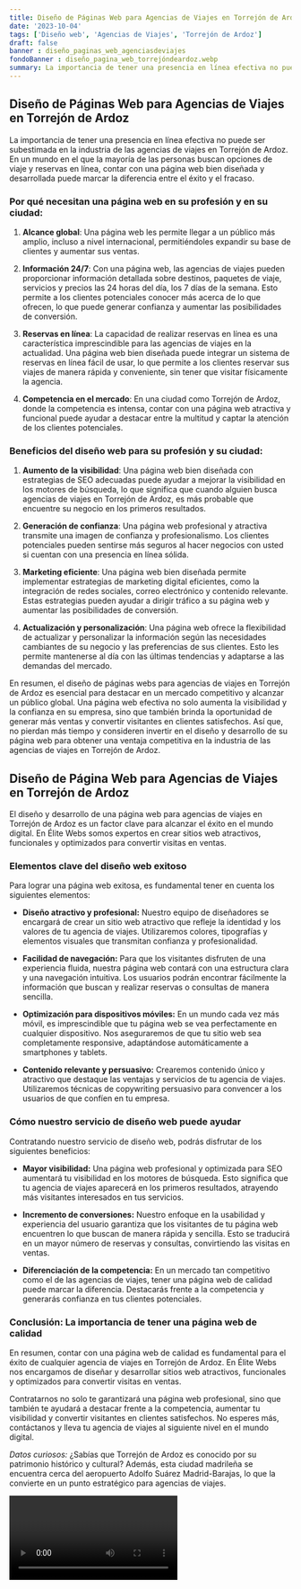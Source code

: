 ```yaml
---
title: Diseño de Páginas Web para Agencias de Viajes en Torrejón de Ardoz
date: '2023-10-04'
tags: ['Diseño web', 'Agencias de Viajes', 'Torrejón de Ardoz']
draft: false
banner : diseño_paginas_web_agenciasdeviajes
fondoBanner : diseño_pagina_web_torrejóndeardoz.webp
summary: La importancia de tener una presencia en línea efectiva no puede ser subestimada en la industria de las agencias de viajes en Torrejón de Ardoz. En un mundo en el que la mayoría de las personas buscan opciones de viaje y reservas en línea, contar con una página web bien diseñada y desarrollada puede marcar la diferencia entre el éxito y el fracaso.
---
```


## Diseño de Páginas Web para Agencias de Viajes en Torrejón de Ardoz

La importancia de tener una presencia en línea efectiva no puede ser subestimada en la industria de las agencias de viajes en Torrejón de Ardoz. En un mundo en el que la mayoría de las personas buscan opciones de viaje y reservas en línea, contar con una página web bien diseñada y desarrollada puede marcar la diferencia entre el éxito y el fracaso.

### Por qué necesitan una página web en su profesión y en su ciudad:

1. **Alcance global**: Una página web les permite llegar a un público más amplio, incluso a nivel internacional, permitiéndoles expandir su base de clientes y aumentar sus ventas.

2. **Información 24/7**: Con una página web, las agencias de viajes pueden proporcionar información detallada sobre destinos, paquetes de viaje, servicios y precios las 24 horas del día, los 7 días de la semana. Esto permite a los clientes potenciales conocer más acerca de lo que ofrecen, lo que puede generar confianza y aumentar las posibilidades de conversión.

3. **Reservas en línea**: La capacidad de realizar reservas en línea es una característica imprescindible para las agencias de viajes en la actualidad. Una página web bien diseñada puede integrar un sistema de reservas en línea fácil de usar, lo que permite a los clientes reservar sus viajes de manera rápida y conveniente, sin tener que visitar físicamente la agencia.

4. **Competencia en el mercado**: En una ciudad como Torrejón de Ardoz, donde la competencia es intensa, contar con una página web atractiva y funcional puede ayudar a destacar entre la multitud y captar la atención de los clientes potenciales.

### Beneficios del diseño web para su profesión y su ciudad:

1. **Aumento de la visibilidad**: Una página web bien diseñada con estrategias de SEO adecuadas puede ayudar a mejorar la visibilidad en los motores de búsqueda, lo que significa que cuando alguien busca agencias de viajes en Torrejón de Ardoz, es más probable que encuentre su negocio en los primeros resultados.

2. **Generación de confianza**: Una página web profesional y atractiva transmite una imagen de confianza y profesionalismo. Los clientes potenciales pueden sentirse más seguros al hacer negocios con usted si cuentan con una presencia en línea sólida.

3. **Marketing eficiente**: Una página web bien diseñada permite implementar estrategias de marketing digital eficientes, como la integración de redes sociales, correo electrónico y contenido relevante. Estas estrategias pueden ayudar a dirigir tráfico a su página web y aumentar las posibilidades de conversión.

4. **Actualización y personalización**: Una página web ofrece la flexibilidad de actualizar y personalizar la información según las necesidades cambiantes de su negocio y las preferencias de sus clientes. Esto les permite mantenerse al día con las últimas tendencias y adaptarse a las demandas del mercado.

En resumen, el diseño de páginas webs para agencias de viajes en Torrejón de Ardoz es esencial para destacar en un mercado competitivo y alcanzar un público global. Una página web efectiva no solo aumenta la visibilidad y la confianza en su empresa, sino que también brinda la oportunidad de generar más ventas y convertir visitantes en clientes satisfechos. Así que, no pierdan más tiempo y consideren invertir en el diseño y desarrollo de su página web para obtener una ventaja competitiva en la industria de las agencias de viajes en Torrejón de Ardoz.

<GifSeo />

<Cta />

## Diseño de Página Web para Agencias de Viajes en Torrejón de Ardoz

El diseño y desarrollo de una página web para agencias de viajes en Torrejón de Ardoz es un factor clave para alcanzar el éxito en el mundo digital. En Élite Webs somos expertos en crear sitios web atractivos, funcionales y optimizados para convertir visitas en ventas.

### Elementos clave del diseño web exitoso

Para lograr una página web exitosa, es fundamental tener en cuenta los siguientes elementos:

- **Diseño atractivo y profesional:** Nuestro equipo de diseñadores se encargará de crear un sitio web atractivo que refleje la identidad y los valores de tu agencia de viajes. Utilizaremos colores, tipografías y elementos visuales que transmitan confianza y profesionalidad.

- **Facilidad de navegación:** Para que los visitantes disfruten de una experiencia fluida, nuestra página web contará con una estructura clara y una navegación intuitiva. Los usuarios podrán encontrar fácilmente la información que buscan y realizar reservas o consultas de manera sencilla.

- **Optimización para dispositivos móviles:** En un mundo cada vez más móvil, es imprescindible que tu página web se vea perfectamente en cualquier dispositivo. Nos aseguraremos de que tu sitio web sea completamente responsive, adaptándose automáticamente a smartphones y tablets.

- **Contenido relevante y persuasivo:** Crearemos contenido único y atractivo que destaque las ventajas y servicios de tu agencia de viajes. Utilizaremos técnicas de copywriting persuasivo para convencer a los usuarios de que confíen en tu empresa.

### Cómo nuestro servicio de diseño web puede ayudar

Contratando nuestro servicio de diseño web, podrás disfrutar de los siguientes beneficios:

- **Mayor visibilidad:** Una página web profesional y optimizada para SEO aumentará tu visibilidad en los motores de búsqueda. Esto significa que tu agencia de viajes aparecerá en los primeros resultados, atrayendo más visitantes interesados en tus servicios.

- **Incremento de conversiones:** Nuestro enfoque en la usabilidad y experiencia del usuario garantiza que los visitantes de tu página web encuentren lo que buscan de manera rápida y sencilla. Esto se traducirá en un mayor número de reservas y consultas, convirtiendo las visitas en ventas.

- **Diferenciación de la competencia:** En un mercado tan competitivo como el de las agencias de viajes, tener una página web de calidad puede marcar la diferencia. Destacarás frente a la competencia y generarás confianza en tus clientes potenciales.

### Conclusión: La importancia de tener una página web de calidad

En resumen, contar con una página web de calidad es fundamental para el éxito de cualquier agencia de viajes en Torrejón de Ardoz. En Élite Webs nos encargamos de diseñar y desarrollar sitios web atractivos, funcionales y optimizados para convertir visitas en ventas.

Contratarnos no solo te garantizará una página web profesional, sino que también te ayudará a destacar frente a la competencia, aumentar tu visibilidad y convertir visitantes en clientes satisfechos. No esperes más, contáctanos y lleva tu agencia de viajes al siguiente nivel en el mundo digital.

*Datos curiosos:* ¿Sabías que Torrejón de Ardoz es conocido por su patrimonio histórico y cultural? Además, esta ciudad madrileña se encuentra cerca del aeropuerto Adolfo Suárez Madrid-Barajas, lo que la convierte en un punto estratégico para agencias de viajes.

<Video />

<CtaBot job='Agencias de Viajes' city='Torrejón de Ardoz'/>

<Gmaps query='Torrejón de Ardoz+españa+maps' />